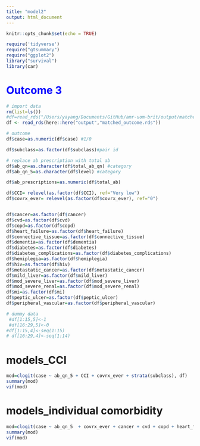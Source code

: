 ```yaml
---
title: "model2"
output: html_document
---
```


```r
knitr::opts_chunk$set(echo = TRUE)
```


```r
require('tidyverse')
require("gtsummary")
require("ggplot2")
library("survival")
library(car)
```


# <font color=blue>**Outcome 3**</font>
```r
# import data
rm(list=ls())
#df=read_rds("/Users/yayang/Documents/GitHub/amr-uom-brit/output/matched_outcome.rds")
df <- read_rds(here::here("output","matched_outcome.rds"))

```

```r

# outcome
df$case=as.numeric(df$case) #1/0

df$subclass=as.factor(df$subclass)#pair id

# replace ab prescription with total ab
df$ab_qn=as.character(df$total_ab_qn) #category
df$ab_qn_5=as.character(df$level) #category

df$ab_prescriptions=as.numeric(df$total_ab)

df$CCI= relevel(as.factor(df$CCI), ref="Very low")
df$covrx_ever= relevel(as.factor(df$covrx_ever), ref="0")


df$cancer=as.factor(df$cancer)
df$cvd=as.factor(df$cvd)
df$copd=as.factor(df$copd)
df$heart_failure=as.factor(df$heart_failure)
df$connective_tissue=as.factor(df$connective_tissue)
df$dementia=as.factor(df$dementia)
df$diabetes=as.factor(df$diabetes)
df$diabetes_complications=as.factor(df$diabetes_complications)
df$hemiplegia=as.factor(df$hemiplegia)
df$hiv=as.factor(df$hiv)
df$metastatic_cancer=as.factor(df$metastatic_cancer)
df$mild_liver=as.factor(df$mild_liver)
df$mod_severe_liver=as.factor(df$mod_severe_liver)
df$mod_severe_renal=as.factor(df$mod_severe_renal)
df$mi=as.factor(df$mi)
df$peptic_ulcer=as.factor(df$peptic_ulcer)
df$peripheral_vascular=as.factor(df$peripheral_vascular)
```

```r
# dummy data
 #df[1:15,5]<-1
 #df[16:29,5]<-0
#df[1:15,4]<-seq(1:15)
# df[16:29,4]<-seq(1:14)
```


# models_CCI
```r


mod=clogit(case ~ ab_qn_5 + CCI + covrx_ever + strata(subclass), df)
summary(mod)
vif(mod)
```


# models_individual comorbidity
```r
 
mod=clogit(case ~ ab_qn_5  + covrx_ever + cancer + cvd + copd + heart_failure + connective_tissue + dementia + diabetes + diabetes_complications + hemiplegia + hiv + metastatic_cancer + mild_liver + mod_severe_liver + mod_severe_renal + mi + peptic_ulcer + peripheral_vascular + strata(subclass), df)
summary(mod)
vif(mod)

```

